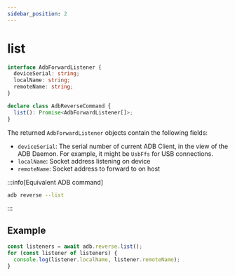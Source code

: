 ```yaml
---
sidebar_position: 2
---
```


# list

```ts
interface AdbForwardListener {
  deviceSerial: string;
  localName: string;
  remoteName: string;
}

declare class AdbReverseCommand {
  list(): Promise<AdbForwardListener[]>;
}
```

The returned `AdbForwardListener` objects contain the following fields:

- `deviceSerial`: The serial number of current ADB Client, in the view of the ADB Daemon. For example, it might be `UsbFfs` for USB connections.
- `localName`: Socket address listening on device
- `remoteName`: Socket address to forward to on host

:::info[Equivalent ADB command]

```sh
adb reverse --list
```

:::

## Example

```ts transpile
const listeners = await adb.reverse.list();
for (const listener of listeners) {
  console.log(listener.localName, listener.remoteName);
}
```
